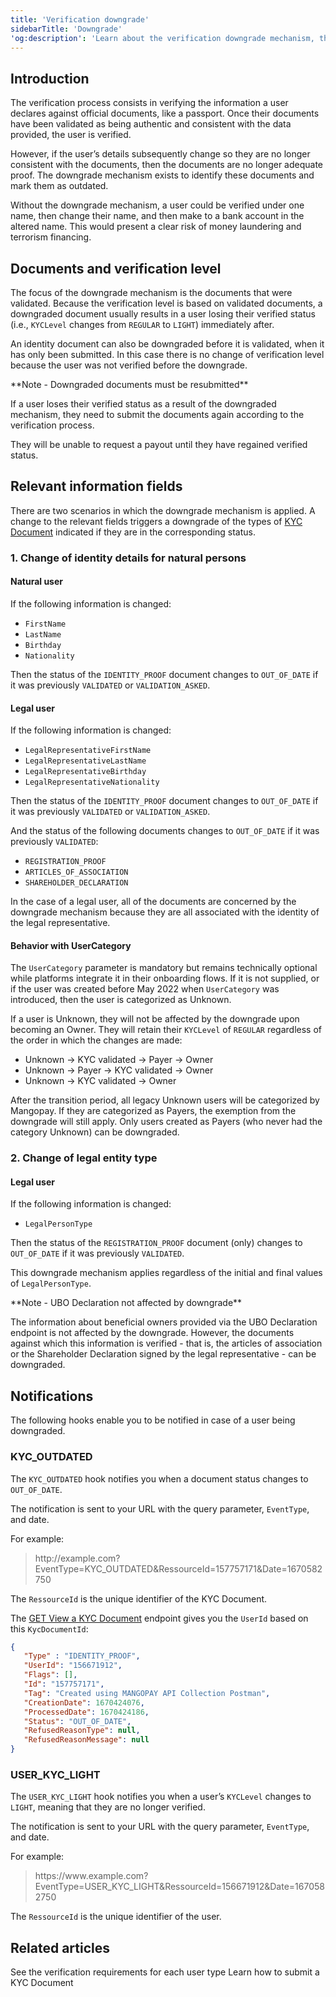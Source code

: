 ```yaml
---
title: 'Verification downgrade'
sidebarTitle: 'Downgrade'
'og:description': 'Learn about the verification downgrade mechanism, the scenarios triggering a downgrade, and hook notifications for changes.'  
---
```

  
  

## Introduction  

The verification process consists in verifying the information a user declares against official documents, like a passport. Once their documents have been validated as being authentic and consistent with the data provided, the user is verified.  

However, if the user’s details subsequently change so they are no longer consistent with the documents, then the documents are no longer adequate proof. The downgrade mechanism exists to identify these documents and mark them as outdated.  

Without the downgrade mechanism, a user could be verified under one name, then change their name, and then make <Payout content="payouts" /> to a bank account in the altered name. This would present a clear risk of money laundering and terrorism financing.  

## Documents and verification level  

The focus of the downgrade mechanism is the documents that were validated. Because the verification level is based on validated documents, a downgraded document usually results in a user losing their verified status (i.e., `KYCLevel` changes from `REGULAR` to `LIGHT`) immediately after.  

An identity document can also be downgraded before it is validated, when it has only been submitted. In this case there is no change of verification level because the user was not verified before the downgrade.  

<Note>  
**Note - Downgraded documents must be resubmitted** 
  
If a user loses their verified status as a result of the downgraded mechanism, they need to submit the documents again according to the verification process.  

They will be unable to request a payout until they have regained verified status.
</Note>  

## Relevant information fields  

There are two scenarios in which the downgrade mechanism is applied. A change to the relevant fields triggers a downgrade of the types of <a href="/api-reference/kyc-documents/kyc-document-object">KYC Document</a> indicated if they are in the corresponding status.

### 1. Change of identity details for natural persons  

#### Natural user  

If the following information is changed:  
- `FirstName`  
- `LastName`  
- `Birthday`  
- `Nationality`  

Then the status of the `IDENTITY_PROOF` document changes to `OUT_OF_DATE` if it was previously `VALIDATED` or `VALIDATION_ASKED`.  

#### Legal user  

If the following information is changed:  
- `LegalRepresentativeFirstName`  
- `LegalRepresentativeLastName`  
- `LegalRepresentativeBirthday`  
- `LegalRepresentativeNationality`  

Then the status of the `IDENTITY_PROOF` document changes to `OUT_OF_DATE` if it was previously `VALIDATED` or `VALIDATION_ASKED`.  

And the status of the following documents changes to `OUT_OF_DATE` if it was previously `VALIDATED`:  
- `REGISTRATION_PROOF`  
- `ARTICLES_OF_ASSOCIATION`  
- `SHAREHOLDER_DECLARATION`  

In the case of a legal user, all of the documents are concerned by the downgrade mechanism because they are all associated with the identity of the legal representative.  

#### Behavior with UserCategory  

The `UserCategory` parameter is mandatory but remains technically optional while platforms integrate it in their onboarding flows. If it is not supplied, or if the user was created before May 2022 when `UserCategory` was introduced, then the user is categorized as Unknown.  

If a user is Unknown, they will not be affected by the downgrade upon becoming an Owner. They will retain their `KYCLevel` of `REGULAR` regardless of the order in which the changes are made:  
- Unknown → KYC validated → Payer → Owner  
- Unknown → Payer → KYC validated → Owner  
- Unknown → KYC validated → Owner  

After the transition period, all legacy Unknown users will be categorized by Mangopay. If they are categorized as Payers, the exemption from the downgrade will still apply. Only users created as Payers (who never had the category Unknown) can be downgraded.  

### 2. Change of legal entity type  

#### Legal user  

If the following information is changed:  
- `LegalPersonType`  

Then the status of the `REGISTRATION_PROOF` document (only) changes to `OUT_OF_DATE` if it was previously `VALIDATED`.  

This downgrade mechanism applies regardless of the initial and final values of `LegalPersonType`.  

<Note>  
**Note - UBO Declaration not affected by downgrade** 
  
The information about beneficial owners provided via the UBO Declaration endpoint is not affected by the downgrade. However, the documents against which this information is verified - that is, the articles of association or the Shareholder Declaration signed by the legal representative - can be downgraded.  
</Note>  

## Notifications  

The following hooks enable you to be notified in case of a user being downgraded.  

### KYC_OUTDATED  

The `KYC_OUTDATED` hook notifies you when a document status changes to `OUT_OF_DATE`.  

The notification is sent to your URL with the query parameter, `EventType`, and date.  

For example:

> http<span>://</span>example.com?EventType=KYC_OUTDATED&RessourceId=157757171&Date=1670582750

The `RessourceId` is the unique identifier of the KYC Document.  

The <a href="/api-reference/kyc-documents/kyc-document-object">GET View a KYC Document</a> endpoint gives you the `UserId` based on this `KycDocumentId`: 

```json Response example to obtain the UserId
{
   "Type" : "IDENTITY_PROOF",
   "UserId": "156671912",
   "Flags": [],
   "Id": "157757171",
   "Tag": "Created using MANGOPAY API Collection Postman",
   "CreationDate": 1670424076,
   "ProcessedDate": 1670424186,
   "Status": "OUT_OF_DATE",
   "RefusedReasonType": null,
   "RefusedReasonMessage": null
}
```  

### USER_KYC_LIGHT  

The `USER_KYC_LIGHT` hook notifies you when a user’s `KYCLevel` changes to `LIGHT`, meaning that they are no longer verified.  

The notification is sent to your URL with the query parameter, `EventType`, and date.  

For example:

> https<span>://www</span>.example.com?EventType=USER_KYC_LIGHT&RessourceId=156671912&Date=1670582750

The `RessourceId` is the unique identifier of the user.  

## Related articles  

<CardGroup col={2}>
   <Card title="Guide" href="/guides/users/verification/requirements">
   See the verification requirements for each user type
   </Card>  
   <Card title="How to" href="/guides/users/verification/documents/submission/how-to">
   Learn how to submit a KYC Document
   </Card>
</CardGroup>